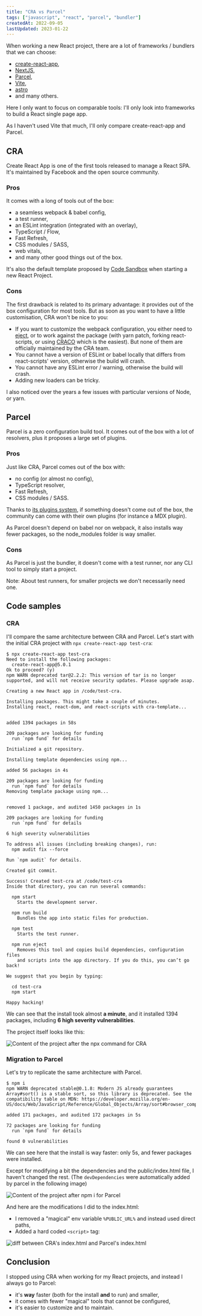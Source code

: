 ```yaml
---
title: "CRA vs Parcel"
tags: ["javascript", "react", "parcel", "bundler"]
createdAt: 2022-09-05
lastUpdated: 2023-01-22
---
```


When working a new React project, there are a lot of frameworks / bundlers that we can choose:

- [create-react-app](https://create-react-app.dev/),
- [NextJS](https://nextjs.org/),
- [Parcel](https://parceljs.org/),
- [Vite](https://vitejs.dev/),
- [astro](https://astro.build/)
- and many others.

Here I only want to focus on comparable tools: I'll only look into frameworks to build a React single page app.

As I haven't used Vite that much, I'll only compare create-react-app and Parcel.

## CRA

Create React App is one of the first tools released to manage a React SPA. It's maintained by Facebook and the open source community.

### Pros

It comes with a long of tools out of the box:

- a seamless webpack & babel config,
- a test runner,
- an ESLint integration (integrated with an overlay),
- TypeScript / Flow,
- Fast Refresh,
- CSS modules / SASS,
- web vitals,
- and many other good things out of the box.

It's also the default template proposed by [Code Sandbox](https://codesandbox.io/) when starting a new React Project.

### Cons

The first drawback is related to its primary advantage: it provides out of the box configuration for most tools. But as soon as you want to have a little customisation, CRA won't be nice to you:

- If you want to customize the webpack configuration, you either need to [eject](https://create-react-app.dev/docs/available-scripts/#npm-run-eject), or to work against the package (with yarn patch, forking react-scripts, or using [CRACO](https://github.com/dilanx/craco) which is the easiest). But none of them are officially maintained by the CRA team.
- You cannot have a version of ESLint or babel locally that differs from react-scripts' version, otherwise the build will crash.
- You cannot have any ESLint error / warning, otherwise the build will crash.
- Adding new loaders can be tricky.

I also noticed over the years a few issues with particular versions of Node, or yarn.

## Parcel

Parcel is a zero configuration build tool. It comes out of the box with a lot of resolvers, plus it proposes a large set of plugins.

### Pros

Just like CRA, Parcel comes out of the box with:

- no config (or almost no config),
- TypeScript resolver,
- Fast Refresh,
- CSS modules / SASS.

Thanks to [its plugins system](https://parceljs.org/features/plugins/), if something doesn't come out of the box, the community can come with their own plugins (for instance a MDX plugin).

As Parcel doesn't depend on babel nor on webpack, it also installs way fewer packages, so the node_modules folder is way smaller.

### Cons

As Parcel is just the bundler, it doesn't come with a test runner, nor any CLI tool to simply start a project.

Note: About test runners, for smaller projects we don't necessarily need one.

## Code samples

### CRA

I'll compare the same architecture between CRA and Parcel. Let's start with the initial CRA project with `npx create-react-app test-cra`:

```
$ npx create-react-app test-cra
Need to install the following packages:
  create-react-app@5.0.1
Ok to proceed? (y)
npm WARN deprecated tar@2.2.2: This version of tar is no longer supported, and will not receive security updates. Please upgrade asap.

Creating a new React app in /code/test-cra.

Installing packages. This might take a couple of minutes.
Installing react, react-dom, and react-scripts with cra-template...


added 1394 packages in 58s

209 packages are looking for funding
  run `npm fund` for details

Initialized a git repository.

Installing template dependencies using npm...

added 56 packages in 4s

209 packages are looking for funding
  run `npm fund` for details
Removing template package using npm...


removed 1 package, and audited 1450 packages in 1s

209 packages are looking for funding
  run `npm fund` for details

6 high severity vulnerabilities

To address all issues (including breaking changes), run:
  npm audit fix --force

Run `npm audit` for details.

Created git commit.

Success! Created test-cra at /code/test-cra
Inside that directory, you can run several commands:

  npm start
    Starts the development server.

  npm run build
    Bundles the app into static files for production.

  npm test
    Starts the test runner.

  npm run eject
    Removes this tool and copies build dependencies, configuration files
    and scripts into the app directory. If you do this, you can’t go back!

We suggest that you begin by typing:

  cd test-cra
  npm start

Happy hacking!
```

We can see that the install took almost **a minute**, and it installed 1394 packages, including **6 high severity vulnerabilities**.

The project itself looks like this:

![Content of the project after the npx command for CRA](@assets/f7hssdymps5lg2b164zj.png)

### Migration to Parcel

Let's try to replicate the same architecture with Parcel.

```
$ npm i
npm WARN deprecated stable@0.1.8: Modern JS already guarantees Array#sort() is a stable sort, so this library is deprecated. See the compatibility table on MDN: https://developer.mozilla.org/en-US/docs/Web/JavaScript/Reference/Global_Objects/Array/sort#browser_compatibility

added 171 packages, and audited 172 packages in 5s

72 packages are looking for funding
  run `npm fund` for details

found 0 vulnerabilities
```

We can see here that the install is way faster: only 5s, and fewer packages were installed.

Except for modifying a bit the dependencies and the public/index.html file, I haven't changed the rest. (The `devDependencies` were automatically added by parcel in the following image)

![Content of the project after npm i for Parcel](@assets/1krgnawdnkc7h24s90ez.png)

And here are the modifications I did to the index.html:

- I removed a "magical" env variable `%PUBLIC_URL%` and instead used direct paths,
- Added a hard coded `<script>` tag:

![diff between CRA's index.html and Parcel's index.html](@assets/3ky8dvgyrc6shb9trauz.png)

## Conclusion

I stopped using CRA when working for my React projects, and instead I always go to Parcel:

- it's **way** faster (both for the install **and** to run) and smaller,
- it comes with fewer "magical" tools that cannot be configured,
- it's easier to customize and to maintain.
